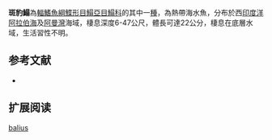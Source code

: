 {{Speciesbox
| name = 斑豹鰨
| status = NE
| status_system = IUCN3.1
| image = 
| image_width = 250px
| genus = Pardachirus
| species = balius
| authority = Randall & Mee, [[1944|1944]]
| synonyms = 
}}

'''斑豹鰨'''為[[輻鰭魚綱|輻鰭魚綱]][[鰈形目|鰈形目]][[鰨亞目|鰨亞目]][[鰨科|鰨科]]的其中一[[種|種]]，為熱帶海水魚，分布於西[[印度洋|印度洋]][[阿拉伯海|阿拉伯海]]及[[阿曼灣|阿曼灣]]海域，棲息深度6-47公尺，體長可達22公分，棲息在底層水域，生活習性不明。
==参考文献==
*{{FishBase_species|genus=Pardachirus|species=balius|year=2014|month=4}}

== 扩展阅读 ==
{{refbegin}}
{{wikispecies-inline|Pardachirus balius|斑豹鰨}}
{{refend}}
{{Taxonbar|from=Q2186571}}

[[Category:豹鰨屬|balius]]


{{魚類小作品}}